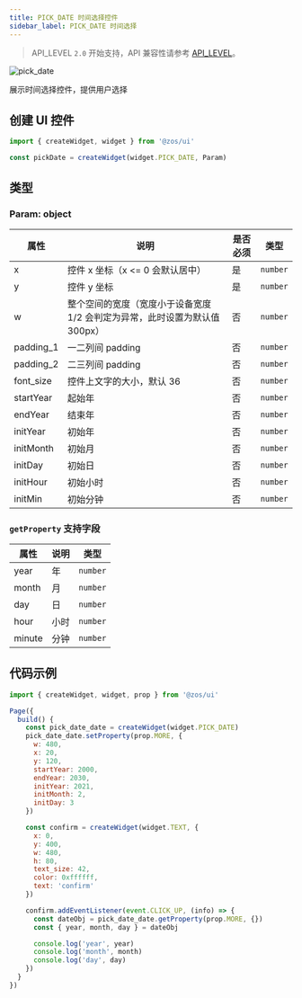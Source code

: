 ```yaml
---
title: PICK_DATE 时间选择控件
sidebar_label: PICK_DATE 时间选择
---
```


> API_LEVEL `2.0` 开始支持，API 兼容性请参考 [API_LEVEL](../../../../../guides/framework/device/compatibility.md)。

![pick_date](/img/api/pick_date_sample.jpg)

展示时间选择控件，提供用户选择

## 创建 UI 控件

```js
import { createWidget, widget } from '@zos/ui'

const pickDate = createWidget(widget.PICK_DATE, Param)
```

## 类型

### Param: object

| 属性      | 说明                                                                        | 是否必须 | 类型     |
| --------- | --------------------------------------------------------------------------- | -------- | -------- |
| x         | 控件 x 坐标（x \<= 0 会默认居中）                                            | 是       | `number` |
| y         | 控件 y 坐标                                                                 | 是       | `number` |
| w         | 整个空间的宽度（宽度小于设备宽度 1/2 会判定为异常，此时设置为默认值 300px） | 否       | `number` |
| padding_1 | 一二列间 padding                                                            | 否       | `number` |
| padding_2 | 二三列间 padding                                                            | 否       | `number` |
| font_size | 控件上文字的大小，默认 36                                                   | 否       | `number` |
| startYear | 起始年                                                                      | 否       | `number` |
| endYear   | 结束年                                                                      | 否       | `number` |
| initYear  | 初始年                                                                      | 否       | `number` |
| initMonth | 初始月                                                                      | 否       | `number` |
| initDay   | 初始日                                                                      | 否       | `number` |
| initHour  | 初始小时                                                                    | 否       | `number` |
| initMin   | 初始分钟                                                                    | 否       | `number` |

### `getProperty` 支持字段

| 属性   | 说明 | 类型     |
| ------ | ---- | -------- |
| year   | 年   | `number` |
| month  | 月   | `number` |
| day    | 日   | `number` |
| hour   | 小时 | `number` |
| minute | 分钟 | `number` |

## 代码示例

```js
import { createWidget, widget, prop } from '@zos/ui'

Page({
  build() {
    const pick_date_date = createWidget(widget.PICK_DATE)
    pick_date_date.setProperty(prop.MORE, {
      w: 480,
      x: 20,
      y: 120,
      startYear: 2000,
      endYear: 2030,
      initYear: 2021,
      initMonth: 2,
      initDay: 3
    })

    const confirm = createWidget(widget.TEXT, {
      x: 0,
      y: 400,
      w: 480,
      h: 80,
      text_size: 42,
      color: 0xffffff,
      text: 'confirm'
    })

    confirm.addEventListener(event.CLICK_UP, (info) => {
      const dateObj = pick_date_date.getProperty(prop.MORE, {})
      const { year, month, day } = dateObj

      console.log('year', year)
      console.log('month', month)
      console.log('day', day)
    })
  }
})
```
